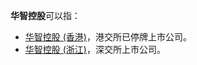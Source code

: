 '''华智控股'''可以指：
*[[华智控股_(香港)|华智控股 (香港)]]，港交所已停牌上市公司。
*[[华智控股_(浙江)|华智控股 (浙江)]]，深交所上市公司。
{{disambig|cat=四字消歧义}}